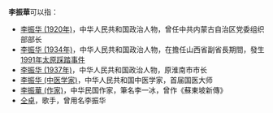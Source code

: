 '''李振華'''可以指：
* [[李振华_(1920年)|李振华 (1920年)]]，中华人民共和国政治人物，曾任中共内蒙古自治区党委组织部部长
* [[李振华_(1934年)|李振华 (1934年)]]，中华人民共和国政治人物，在擔任山西省副省長期間，發生[[1991年太原踩踏事件|1991年太原踩踏事件]]
* [[李振华_(1937年)|李振华 (1937年)]]，中华人民共和国政治人物，原淮南市市长
* [[李振华_(中医学家)|李振华 (中医学家)]]，中华人民共和国中医学家，首届国医大师
* [[李振華_(作家)|李振華 (作家)]]，中华民国作家，筆名李一冰，曾作《蘇東坡新傳》
* [[仝卓|仝卓]]，歌手，曾用名李振华
{{消歧义|B|cat=三字李姓人名消歧义}}